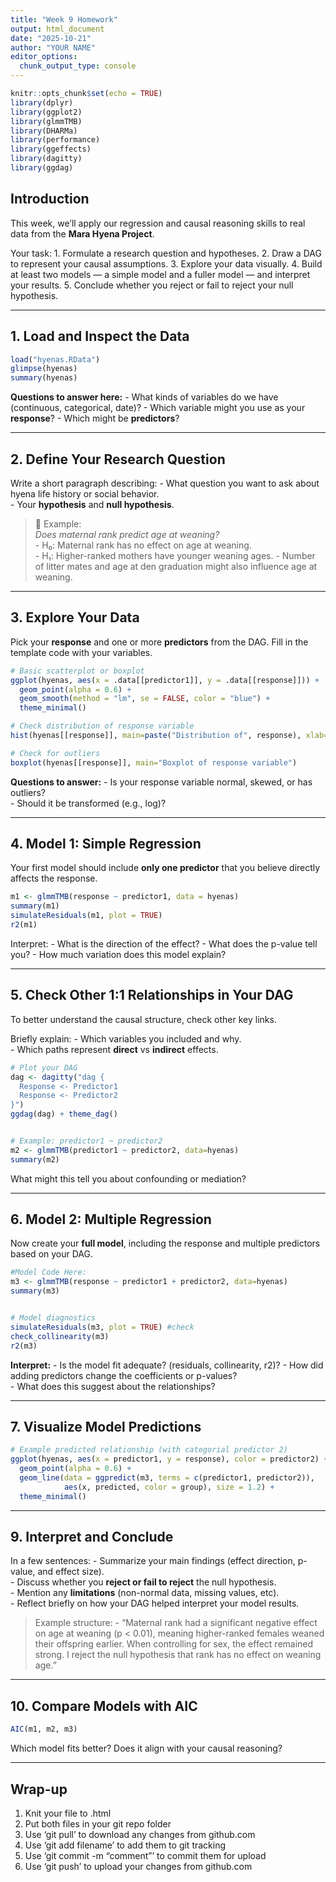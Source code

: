```yaml
---
title: "Week 9 Homework"
output: html_document
date: "2025-10-21"
author: "YOUR NAME" 
editor_options: 
  chunk_output_type: console
---
```


```r
knitr::opts_chunk$set(echo = TRUE)
library(dplyr)
library(ggplot2)
library(glmmTMB)
library(DHARMa)
library(performance)
library(ggeffects)
library(dagitty)
library(ggdag)
```

## Introduction

This week, we’ll apply our regression and causal reasoning skills to real data from the **Mara Hyena Project**.

Your task:
1. Formulate a research question and hypotheses.
2. Draw a DAG to represent your causal assumptions.
3. Explore your data visually.
4. Build at least two models — a simple model and a fuller model — and interpret your results.
5. Conclude whether you reject or fail to reject your null hypothesis.

---

## 1. Load and Inspect the Data

```r
load("hyenas.RData")
glimpse(hyenas)
summary(hyenas)
```

**Questions to answer here:**
- What kinds of variables do we have (continuous, categorical, date)?
- Which variable might you use as your **response**?
- Which might be **predictors**?

---

## 2. Define Your Research Question

Write a short paragraph describing:
- What question you want to ask about hyena life history or social behavior.  
- Your **hypothesis** and **null hypothesis**.

> 🧠 Example:  
> *Does maternal rank predict age at weaning?*  
> - H₀: Maternal rank has no effect on age at weaning.  
> - H₁: Higher-ranked mothers have younger weaning ages.
> - Number of litter mates and age at den graduation might also influence age at weaning. 

--- 

## 3. Explore Your Data

Pick your **response** and one or more **predictors** from the DAG. Fill in the template code with your variables.

```r

# Basic scatterplot or boxplot
ggplot(hyenas, aes(x = .data[[predictor1]], y = .data[[response]])) +
  geom_point(alpha = 0.6) +
  geom_smooth(method = "lm", se = FALSE, color = "blue") +
  theme_minimal()

# Check distribution of response variable
hist(hyenas[[response]], main=paste("Distribution of", response), xlab=response)

# Check for outliers
boxplot(hyenas[[response]], main="Boxplot of response variable")
```

**Questions to answer:**
- Is your response variable normal, skewed, or has outliers?  
- Should it be transformed (e.g., log)?  

---

## 4. Model 1: Simple Regression

Your first model should include **only one predictor** that you believe directly affects the response.

```r
m1 <- glmmTMB(response ~ predictor1, data = hyenas)
summary(m1)
simulateResiduals(m1, plot = TRUE)
r2(m1)
```

Interpret:
- What is the direction of the effect?
- What does the p-value tell you?
- How much variation does this model explain?

---

## 5. Check Other 1:1 Relationships in Your DAG

To better understand the causal structure, check other key links. 

Briefly explain:
- Which variables you included and why.  
- Which paths represent **direct** vs **indirect** effects.

```r
# Plot your DAG
dag <- dagitty("dag {
  Response <- Predictor1
  Response <- Predictor2
}")
ggdag(dag) + theme_dag()


# Example: predictor1 ~ predictor2
m2 <- glmmTMB(predictor1 ~ predictor2, data=hyenas)
summary(m2)


```

What might this tell you about confounding or mediation?

---

## 6. Model 2: Multiple Regression

Now create your **full model**, including the response and multiple predictors based on your DAG.

```r
#Model Code Here: 
m3 <- glmmTMB(response ~ predictor1 + predictor2, data=hyenas)
summary(m3)


# Model diagnostics
simulateResiduals(m3, plot = TRUE) #check 
check_collinearity(m3)
r2(m3)
```

**Interpret:**
- Is the model fit adequate? (residuals, collinearity, r2)?
- How did adding predictors change the coefficients or p-values?  
- What does this suggest about the relationships? 

---

## 7. Visualize Model Predictions

```r
# Example predicted relationship (with categorial predictor 2)
ggplot(hyenas, aes(x = predictor1, y = response), color = predictor2) +
  geom_point(alpha = 0.6) +
  geom_line(data = ggpredict(m3, terms = c(predictor1, predictor2)), 
            aes(x, predicted, color = group), size = 1.2) +
  theme_minimal()
```

---

## 9. Interpret and Conclude

In a few sentences:
- Summarize your main findings (effect direction, p-value, and effect size).  
- Discuss whether you **reject or fail to reject** the null hypothesis.  
- Mention any **limitations** (non-normal data, missing values, etc).  
- Reflect briefly on how your DAG helped interpret your model results.

> Example structure:
> - "Maternal rank had a significant negative effect on age at weaning (p < 0.01), meaning higher-ranked females weaned their offspring earlier. When controlling for sex, the effect remained strong. I reject the null hypothesis that rank has no effect on weaning age."

---

## 10. Compare Models with AIC

```r
AIC(m1, m2, m3)
```

Which model fits better? Does it align with your causal reasoning?

---

## Wrap-up

1. Knit your file to .html
2. Put both files in your git repo folder 
3. Use 'git pull' to download any changes from github.com
4. Use 'git add filename' to add them to git tracking
5. Use 'git commit -m "comment"' to commit them for upload
6. Use 'git push' to upload your changes from github.com 
